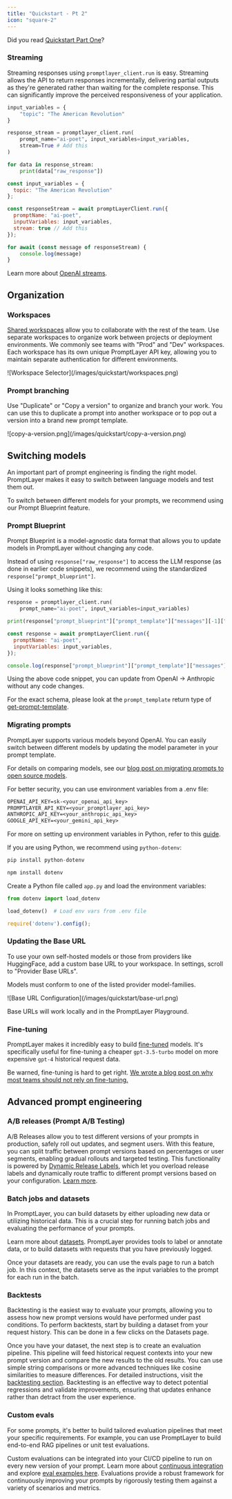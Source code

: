 ```yaml
---
title: "Quickstart - Pt 2"
icon: "square-2"
---
```


<Info>Did you read [Quickstart Part One](/quickstart)?</Info>

### Streaming

Streaming responses using `promptlayer_client.run` is easy. Streaming allows the API to return responses incrementally, delivering partial outputs as they're generated rather than waiting for the complete response. This can significantly improve the perceived responsiveness of your application.

<CodeGroup>

```python Python
input_variables = {
    "topic": "The American Revolution"
}

response_stream = promptlayer_client.run(
    prompt_name="ai-poet", input_variables=input_variables,
    stream=True # Add this
) 

for data in response_stream:
    print(data["raw_response"])
```

```js Javascript
const input_variables = {
  topic: "The American Revolution"
};

const responseStream = await promptLayerClient.run({
  promptName: "ai-poet", 
  inputVariables: input_variables,
  stream: true // Add this
});

for await (const message of responseStream) {
    console.log(message)
}
```

</CodeGroup>

Learn more about [OpenAI streams](https://cookbook.openai.com/examples/how_to_stream_completions).

## Organization

### Workspaces

[Shared workspaces](/why-promptlayer/shared-workspaces) allow you to collaborate with the rest of the team. Use separate workspaces to organize work between projects or deployment environments. We commonly see teams with "Prod" and "Dev" workspaces. Each workspace has its own unique PromptLayer API key, allowing you to maintain separate authentication for different environments.

<Frame>
![Workspace Selector](/images/quickstart/workspaces.png)
</Frame>

### Prompt branching

Use "Duplicate" or "Copy a version" to organize and branch your work. You can use this to duplicate a prompt into another workspace or to pop out a version into a brand new prompt template.

<Frame>
![copy-a-version.png](/images/quickstart/copy-a-version.png)
</Frame>

## Switching models

An important part of prompt engineering is finding the right model. PromptLayer makes it easy to switch between language models and test them out.

To switch between different models for your prompts, we recommend using our Prompt Blueprint feature.

### Prompt Blueprint

Prompt Blueprint is a model-agnostic data format that allows you to update models in PromptLayer without changing any code.

Instead of using `response["raw_response"]` to access the LLM response (as done in earlier code snippets), we recommend using the standardized `response["prompt_blueprint"]`.

Using it looks something like this:

<CodeGroup>

```python Python
response = promptlayer_client.run(
    prompt_name="ai-poet", input_variables=input_variables)

print(response["prompt_blueprint"]["prompt_template"]["messages"][-1]["content"])
```

```js JavaScript
const response = await promptLayerClient.run({
  promptName: "ai-poet", 
  inputVariables: input_variables,
});

console.log(response["prompt_blueprint"]["prompt_template"]["messages"].slice(-1)[0]["content"]);
```

</CodeGroup>

Using the above code snippet, you can update from OpenAI -> Anthropic without any code changes.

For the exact schema, please look at the `prompt_template` return type of [get-prompt-template](/reference/templates-get).

### Migrating prompts

PromptLayer supports various models beyond OpenAI. You can easily switch between different models by updating the model parameter in your prompt template.

For details on comparing models, see our [blog post on migrating prompts to open source models](https://blog.promptlayer.com/migrating-prompts-to-open-source-models-c21e1d482d6f).

<Accordion title="If you're using a new model, make sure to add the new key to your .env file">
For better security, you can use environment variables from a .env file:

```txt .env
OPENAI_API_KEY=sk-<your_openai_api_key>
PROMPTLAYER_API_KEY=<your_promptlayer_api_key>
ANTHROPIC_API_KEY=<your_anthropic_api_key>
GOOGLE_API_KEY=<your_gemini_api_key>
```
For more on setting up environment variables in Python, refer to this [guide](https://www.twilio.com/en-us/blog/environment-variables-python).

If you are using Python, we recommend using `python-dotenv`:

<CodeGroup>

```python Python
pip install python-dotenv
```

```js Javascript
npm install dotenv
```

</CodeGroup>

Create a Python file called `app.py` and load the environment variables:

<CodeGroup>

```python Python
from dotenv import load_dotenv

load_dotenv()  # Load env vars from .env file
```

```js Javascript
require('dotenv').config();
```

</CodeGroup>
</Accordion>

### Updating the Base URL

To use your own self-hosted models or those from providers like HuggingFace, add a custom base URL to your workspace. In settings, scroll to "Provider Base URLs".

Models must conform to one of the listed provider model-families.

<Frame>
![Base URL Configuration](/images/quickstart/base-url.png)
</Frame>

Base URLs will work locally and in the PromptLayer Playground.

### Fine-tuning

PromptLayer makes it incredibly easy to build [fine-tuned](/why-promptlayer/fine-tuning) models. It's specifically useful for fine-tuning a cheaper `gpt-3.5-turbo` model on more expensive `gpt-4` historical request data.

Be warned, fine-tuning is hard to get right. [We wrote a blog post on why most teams should not rely on fine-tuning.](https://blog.promptlayer.com/why-fine-tuning-is-probably-not-for-you-37d8c4987530)

## Advanced prompt engineering

### A/B releases (Prompt A/B Testing)

A/B Releases allow you to test different versions of your prompts in production, safely roll out updates, and segment users. With this feature, you can split traffic between prompt versions based on percentages or user segments, enabling gradual rollouts and targeted testing. This functionality is powered by [Dynamic Release Labels](/features/prompt-registry/dynamic-release-labels), which let you overload release labels and dynamically route traffic to different prompt versions based on your configuration. [Learn more](/why-promptlayer/ab-releases).

### Batch jobs and datasets

In PromptLayer, you can build datasets by either uploading new data or utilizing historical data. This is a crucial step for running batch jobs and evaluating the performance of your prompts. 

Learn more about [datasets](/features/evaluations/datasets). PromptLayer provides tools to label or annotate data, or to build datasets with requests that you have previously logged.

Once your datasets are ready, you can use the evals page to run a batch job. In this context, the datasets serve as the input variables to the prompt for each run in the batch. 

### Backtests

Backtesting is the easiest way to evaluate your prompts, allowing you to assess how new prompt versions would have performed under past conditions. To perform backtests, start by building a dataset from your request history. This can be done in a few clicks on the Datasets page.

Once you have your dataset, the next step is to create an evaluation pipeline. This pipeline will feed historical request contexts into your new prompt version and compare the new results to the old results. You can use simple string comparisons or more advanced techniques like cosine similarities to measure differences. For detailed instructions, visit the [backtesting section](/features/evaluations/continuous-integration#backtesting). Backtesting is an effective way to detect potential regressions and validate improvements, ensuring that updates enhance rather than detract from the user experience.

### Custom evals

For some prompts, it's better to build tailored evaluation pipelines that meet your specific requirements. For example, you can use PromptLayer to build end-to-end RAG pipelines or unit test evaluations. 

Custom evaluations can be integrated into your CI/CD pipeline to run on every new version of your prompt. Learn more about [continuous integration](/features/evaluations/continuous-integration) and explore [eval examples here](/features/evaluations/examples). Evaluations provide a robust framework for continuously improving your prompts by rigorously testing them against a variety of scenarios and metrics.